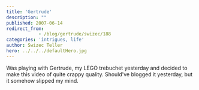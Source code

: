 ```yaml
---
title: 'Gertrude'
description: ""
published: 2007-06-14
redirect_from: 
            - /blog/gertrude/swizec/188
categories: 'intrigues, life'
author: Swizec Teller
hero: ../../../defaultHero.jpg
---
```

Was playing with Gertrude, my LEGO trebuchet yesterday and decided to make this video of quite crappy quality. Should've blogged it yesterday, but it somehow slipped my mind.